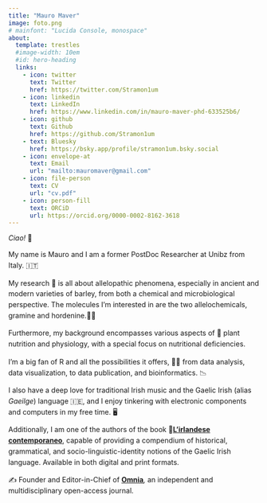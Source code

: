 ```yaml
---
title: "Mauro Maver"
image: foto.png
# mainfont: "Lucida Console, monospace"
about:
  template: trestles
  #image-width: 10em 
  #id: hero-heading
  links:
    - icon: twitter
      text: Twitter
      href: https://twitter.com/Stramon1um
    - icon: linkedin
      text: LinkedIn
      href: https://www.linkedin.com/in/mauro-maver-phd-633525b6/
    - icon: github
      text: Github
      href: https://github.com/Stramon1um
    - text: Bluesky
      href: https://bsky.app/profile/stramon1um.bsky.social
    - icon: envelope-at
      text: Email
      url: "mailto:mauromaver@gmail.com"
    - icon: file-person
      text: CV
      url: "cv.pdf"
    - icon: person-fill 
      text: ORCiD
      url: https://orcid.org/0000-0002-8162-3618
---
```


<!-- :::{.column-page} -->

*Ciao!* 👋

::: {.style style="text-align:left;line-height:155%"}
My name is Mauro and I am a former PostDoc Researcher at Unibz from Italy. 🇮🇹

My research 🧪 is all about allelopathic phenomena, especially in ancient and modern varieties of barley, from both a chemical and microbiological perspective. The molecules I'm interested in are the two allelochemicals, gramine and hordenine.👨‍🔬

Furthermore, my background encompasses various aspects of 🌱 plant nutrition and physiology, with a special focus on nutritional deficiencies.

I'm a big fan of R and all the possibilities it offers, 🧑‍💻 from data analysis, data visualization, to data publication, and bioinformatics. 📉

I also have a deep love for traditional Irish music and the Gaelic Irish (alias *Gaeilge*) language 🇮🇪, and I enjoy tinkering with electronic components and computers in my free time. 🖥️

Additionally, I am one of the authors of the book 📗[**L'irlandese contemporaneo**](https://www.amazon.it/dp/8892958682/?coliid=I34IVBMHTQRJEP&colid=36FABK7A5OZ2Q&psc=0&ref_=list_c_wl_lv_ov_lig_dp_it), capable of providing a compendium of historical, grammatical, and socio-linguistic-identity notions of the Gaelic Irish language. Available in both digital and print formats.

✍️ Founder and Editor-in-Chief of [**Omnia**](https://www.mauromaver.eu/omnia.html)*,* an independent and multidisciplinary open-access journal.
:::

<!-- Mastodon verification -->
<a rel="me" style="display:none" href="https://sciences.social/@stramon1um">Hidden link used to verify my account on sciences.social</a> 